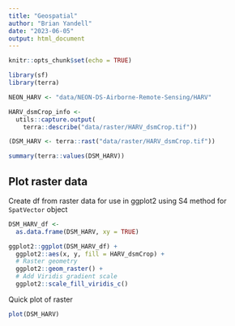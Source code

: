 ```yaml
---
title: "Geospatial"
author: "Brian Yandell"
date: "2023-06-05"
output: html_document
---
```


```r
knitr::opts_chunk$set(echo = TRUE)
```

```r
library(sf)
library(terra)
```

```r
NEON_HARV <- "data/NEON-DS-Airborne-Remote-Sensing/HARV"
```

```r
HARV_dsmCrop_info <-
  utils::capture.output(
    terra::describe("data/raster/HARV_dsmCrop.tif"))
```

```r
(DSM_HARV <- terra::rast("data/raster/HARV_dsmCrop.tif"))
```

```r
summary(terra::values(DSM_HARV))
```
## Plot raster data

Create df from raster data for use in ggplot2 using S4 method for
`SpatVector` object

```r
DSM_HARV_df <-
  as.data.frame(DSM_HARV, xy = TRUE)
```

```r
ggplot2::ggplot(DSM_HARV_df) +
  ggplot2::aes(x, y, fill = HARV_dsmCrop) +
  # Raster geometry
  ggplot2::geom_raster() +
  # Add Viridis gradient scale
  ggplot2::scale_fill_viridis_c()
```

Quick plot of raster

```r
plot(DSM_HARV)
```

